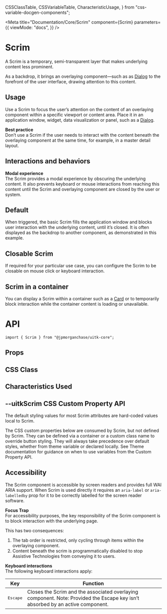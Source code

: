  CSSClassTable,
  CSSVariableTable,
  CharacteristicUsage,
} from "css-variable-docgen-components";

<Meta
  title="Documentation/Core/Scrim"
  component={Scrim}
  parameters={{
    viewMode: "docs",
  }}
/>

# Scrim

A Scrim is a temporary, semi-transparent layer that makes underlying content less prominent.

As a backdrop, it brings an overlaying component—such as as [Dialog](/docs/lab-dialog--basic-dialog) to the forefront of the user interface, drawing attention to this content.

## Usage

Use a Scrim to focus the user’s attention on the content of an overlaying component within a specific viewport or content area. Place it in an application window, widget, data visualization or panel, such as a [Dialog](/docs/lab-dialog--basic-dialog).

**Best practice**  
Don’t use a Scrim if the user needs to interact with the content beneath the overlaying component at the same time, for example, in a master detail layout.

## Interactions and behaviors

**Modal experience**  
The Scrim provides a modal experience by obscuring the underlying content. It also prevents keyboard or mouse interactions from reaching this content until the Scrim and overlaying component are closed by the user or system.

## Default

When triggered, the basic Scrim fills the application window and blocks user interaction with the underlying content, until it’s closed. It is often displayed as the backdrop to another component, as demonstrated in this example.

<Canvas>
  <Story id="core-scrim--default-scrim" />
</Canvas>

## Closable Scrim

If required for your particular use case, you can configure the Scrim to be closable on mouse click or keyboard interaction.

<Canvas>
  <Story id="core-scrim--closable-scrim" />
</Canvas>

## Scrim in a container

You can display a Scrim within a container such as a [Card](/docs/documentation-core-card--card) or to temporarily block interaction while the container content is loading or unavailable.

<Canvas>
  <Story id="core-scrim--scrim-container" />
</Canvas>

# API

```
import { Scrim } from "@jpmorganchase/uitk-core";
```

## Props

<ArgsTable of={Scrim} />

## CSS Class

<CSSClassTable of={Scrim} />

## Characteristics Used

<CharacteristicUsage of={Scrim} />

## --uitkScrim CSS Custom Property API

The default styling values for most Scrim attributes are hard-coded values local to Scrim.

The CSS custom properties below are consumed by Scrim, but not defined by Scrim. They can be defined via a container or
a custom class name to override button styling. They will always take precedence over default styles, whether from theme variable
or declared locally. See Theme documentation for guidance on when to use variables from the Custom Property API.

<CSSVariableTable of={Scrim} />

## Accessibility

The Scrim component is accessible by screen readers and provides full WAI ARIA support. When Scrim is used directly it requires an `aria-label` or `aria-labelledby` prop for it to be correctly labelled for the screen reader software.

**Focus Trap**  
For accessibility purposes, the key responsibility of the Scrim component is to block interaction with the underlying page.

This has two consequences:

1. The tab order is restricted, only cycling through items within the overlaying component.
2. Content beneath the scrim is programmatically disabled to stop Assistive Technologies from conveying it to users.

**Keyboard interactions**  
The following keyboard interactions apply:

| Key               | Function                                                                                                                       |
| ----------------- | ------------------------------------------------------------------------------------------------------------------------------ |
| <kbd>Escape</kbd> | Closes the Scrim and the associated overlaying component. Note: Provided the Escape key isn’t absorbed by an active component. |
